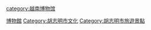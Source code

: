 [[category:越南博物馆|category:越南博物馆]]
[[Category:胡志明市建築物|博物館]]
[[Category:胡志明市文化|Category:胡志明市文化]]
[[Category:胡志明市旅遊景點|Category:胡志明市旅遊景點]]